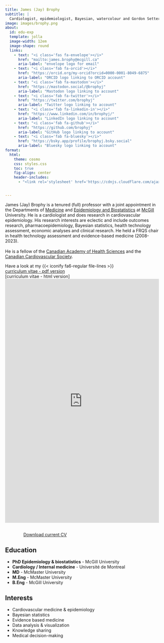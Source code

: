 ```yaml
---
title: James (Jay) Brophy
subtitle: |
  Cardiologist, epidemiologist, Bayesian, watercolour and Gordon Setter enthusiast
image: images/brophy.png
about:
  id: edu-exp
  template: jolla
  image-width: 12em
  image-shape: round
  links:
    - text: "<i class='fas fa-envelope'></i>"
      href: "mailto:james.brophy@mcgill.ca"
      aria-label: "envelope logo for email"
    - text: "<i class='fab fa-orcid'></i>"
      href: "https://orcid.org/my-orcid?orcid=0000-0001-8049-6875"
      aria-label: "ORCID logo linking to ORCID account"
    - text: "<i class='fab fa-mastodon'></i>"
      href: "https://mastodon.social/@brophyj"
      aria-label: "Mastodon logo linking to account"
    - text: "<i class='fab fa-twitter'></i>"
      href: "https://twitter.com/brophyj"
      aria-label: "Twitter logo linking to account"
    - text: "<i class='fab fa-linkedin-in'></i>"
      href: "https://www.linkedin.com/in/brophyj/"
      aria-label: "LinkedIn logo linking to account"
    - text: "<i class='fab fa-github'></i>"
      href: "https://github.com/brophyj"
      aria-label: "GitHub logo linking to account"
    - text: "<i class='fab fa-bluesky'></i>"
      href: "https://bsky.app/profile/brophyj.bsky.social"
      aria-label: "Bluesky logo linking to account"
format:
  html:
    theme: cosmo
    css: styles.css
    toc: true
    fig-align: center 
    header-includes:
      - "<link rel='stylesheet' href='https://cdnjs.cloudflare.com/ajax/libs/font-awesome/6.4.0/css/all.min.css'>"

 
---
```


::: {#edu-exp}
:::

James (Jay) Brophy is a tenured (full) professor with a joint appointment in the Departments of [Medicine](https://www.mcgill.ca/deptmedicine/) and [Epidemiology and Biostatistics](https://www.mcgill.ca/epi-biostat-occh/) at [McGill](https://www.mcgill.ca) University. He is a cardiologist and does research in cardiovascular epidemiology. His research interests are eclectic and include outcomes research, pharmacoepidemiology, Bayesian statistics, health technology assessment, economic analyses and clinical research. He held a FRQS chair in health technology assessment and evidence-based medicine (2008-2023).\
   <br>
    He is a fellow of the [Canadian Academy of Health Sciences](https://cahs-acss.ca) and the [Canadian Cardiovascular Society](https://ccs.ca).

Have a look at my {{< iconify fa6-regular file-lines >}} \   
[curriculum vitae - pdf version](https://drive.google.com/file/d/1SJT-nKQFrQVx7kbf9bsnt9hWMQ1fHQR-/view?usp=drive_link) \    
[curriculum vitae - html version]<iframe src="https://drive.google.com/file/d/1QrGbteOqLGFgH3nBBm1i1RSs-lNyTjiq/view?usp=drive_link" style="width: 100%; height: 800px; border: none;"></iframe>


   
```{=html}
<div  style="margin: 30px; text-align: left;">
<a class="btn btn-primary" href="https://drive.google.com/file/d/1SJT-nKQFrQVx7kbf9bsnt9hWMQ1fHQR-/view?usp=drive_link" target="_blank" style="padding: 15px 30px;">Download current CV</a>
</div>
```



:::: {.grid}

::: {.g-col-12 .g-col-md-8 style="text-align: left;"}
## Education

- **PhD Epidemiology & biostatistics** - McGill University    
- **Cardiology / Internal medicine** - Université de Montreal    
- **MD** - McMaster University     
- **M.Eng** - McMaster University    
- **B.Eng** - McGill University
:::

::: {.g-col-12 .g-col-md-4 style="text-align: left;"}
## Interests

- Cardiovascular medicine & epidemiology
- Bayesian statistics
- Evidence based medicine
- Data analysis & visualization
- Knowledge sharing
- Medical decision-making
:::

::::
